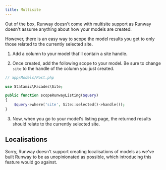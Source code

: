 ```yaml
---
title: Multisite
---
```


Out of the box, Runway doesn't come with multisite support as Runway doesn't assume anything about how your models are created.

However, there is an easy way to scope the model results you get to only those related to the currently selected site.

1. Add a column to your model that'll contain a site handle.

2. Once created, add the following scope to your model. Be sure to change `site` to the handle of the column you just created.

```php
// app/Models/Post.php

use Statamic\Facades\Site;

public function scopeRunwayListing($query)
{
    $query->where('site', Site::selected()->handle());
}
```

3. Now, when you go to your model's listing page, the returned results should relate to the currently selected site.

## Localisations

Sorry, Runway doesn't support creating localisations of models as we've built Runway to be as unopinionated as possible, which introducing this feature would go against.
